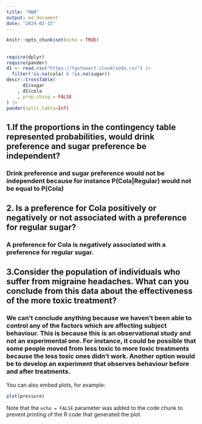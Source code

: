 ```yaml
---
title: "HW8"
output: md_document
date: "2024-02-15"
---
```


```r
knitr::opts_chunk$set(echo = TRUE)
```

## 

```r
require(dplyr)
require(pander)
d1 <- read.csv("https://tgstewart.cloud/soda.csv") |>
  filter(!is.na(cola) & !is.na(sugar))
descr::CrossTable(
      d1$sugar
    , d1$cola
    , prop.chisq = FALSE
) |>
pander(split.table=Inf)
```

## 1.If the proportions in the contingency table represented probabilities, would drink preference and sugar preference be independent?
### Drink preference and sugar preference would not be independent because for instance P(Cola|Regular) would not be equal to P(Cola)

## 2. Is a preference for Cola positively or negatively or not associated with a preference for regular sugar? 
### A preference for Cola is negatively associated with a preference for regular sugar. 

## 3.Consider the population of individuals who suffer from migraine headaches. What can you conclude from this data about the effectiveness of the more toxic treatment? 
### We can’t conclude anything because we haven't been able to control any of the factors which are affecting subject behaviour. This is because this is an observational study and not an experimental one. For instance, it could be possible that some people moved from less toxic to more toxic treatments because the less toxic ones didn’t work. Another option would be to develop an experiment that observes behaviour before and after treatments. 




You can also embed plots, for example:

```r
plot(pressure)
```

Note that the `echo = FALSE` parameter was added to the code chunk to prevent printing of the R code that generated the plot.
